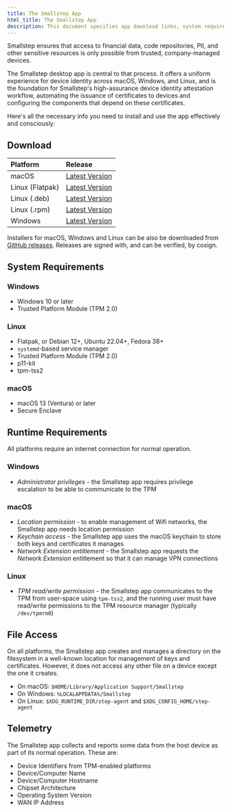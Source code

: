 ```yaml
---
title: The Smallstep App
html_title: The Smallstep App
description: This document specifies app download links, system requirements, runtime requirements, file permissions, and telemetry data collected for the Smallstep desktop app.
---
```

Smallstep ensures that access to financial data, code repositories, PII, and other sensitive resources is only possible from trusted, company-managed devices. 

The Smallstep desktop app is central to that process. It offers a uniform experience for device identity across macOS, Windows, and Linux, and is the foundation for Smallstep's high-assurance device identity attestation workflow, automating the issuance of certificates to devices and configuring the components that depend on these certificates.

Here's all the necessary info you need to install and use the app effectively and consciously:

## Download

| Platform  | Release  |
|:--|:--|
| macOS  | <a href='https://packages.smallstep.com/stable/darwin/Smallstep.dmg'>Latest Version</a>  |
| Linux (Flatpak) | <a href='https://packages.smallstep.com/stable/flatpak/Smallstep.flatpakref'>Latest Version</a>  |
| Linux (.deb) | <a href='https://packages.smallstep.com/stable/deb/smallstep-desktop.deb'>Latest Version</a>  |
| Linux (.rpm) | <a href='https://packages.smallstep.com/stable/deb/smallstep-desktop.rpm'>Latest Version</a>  |
| Windows  | <a href='https://packages.smallstep.com/stable/windows/Smallstep.exe'>Latest Version</a>  |

Installers for macOS, Windows and Linux can be also be downloaded from [GitHub releases](https://github.com/smallstep/smallstep-desktop/releases). Releases are signed with, and can be verified, by cosign.

## System Requirements

### Windows

- Windows 10 or later
- Trusted Platform Module (TPM 2.0)

### Linux

- Flatpak, or Debian 12+, Ubuntu 22.04+, Fedora 38+
- `systemd`-based service manager
- Trusted Platform Module (TPM 2.0)
- p11-kit
- tpm-tss2

### macOS

- macOS 13 (Ventura) or later
- Secure Enclave

## Runtime Requirements

All platforms require an internet connection for normal operation.

### Windows

- *Administrator privileges* - the Smallstep app requires privilege escalation to be able to communicate to the TPM

### macOS

- *Location permission* - to enable management of Wifi networks, the Smallstep app needs location permission
- *Keychain access* - the Smallstep app uses the macOS keychain to store both keys and certificates it manages
- *Network Extension entitlement* - the Smallstep app requests the *Network Extension* entitlement so that it can manage VPN connections

### Linux

- *TPM read/write permission* - the Smallstep app communicates to the TPM from user-space using `tpm-tss2`, and the running user must have read/write permissions to the TPM resource manager (typically `/dev/tpmrm0`)

## File Access
On all platforms, the Smallstep app creates and manages a directory on the filesystem in a well-known location for management of keys and certificates. However, it does not access any other file on a device except the one it creates. 

- On macOS: `$HOME/Library/Application Support/Smallstep`
- On Windows: `%LOCALAPPDATA%/Smallstep`
- On Linux: `$XDG_RUNTIME_DIR/step-agent` and `$XDG_CONFIG_HOME/step-agent`

## Telemetry

The Smallstep app collects and reports some data from the host device as part of its normal operation. These are:

- Device Identifiers from TPM-enabled platforms
- Device/Computer Name
- Device/Computer Hostname
- Chipset Architecture
- Operating System Version
- WAN IP Address
